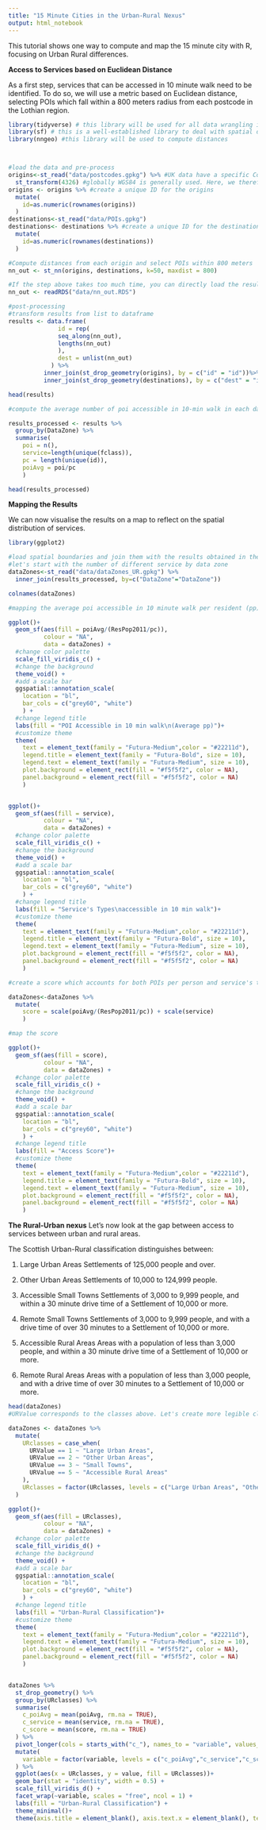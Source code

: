 ```yaml
---
title: "15 Minute Cities in the Urban-Rural Nexus"
output: html_notebook
---
```


This tutorial shows one way to compute and map the 15 minute city with R, focusing on Urban Rural differences.


**Access to Services based on Euclidean Distance**

As a first step, services that can be accessed in 10 minute walk need to be identified. To do so, we will use a metric based on Euclidean distance, selecting POIs which fall within a 800 meters radius from each postcode in the Lothian region.

```r
library(tidyverse) # this library will be used for all data wrangling instructions
library(sf) # this is a well-established library to deal with spatial data
library(nngeo) #this library will be used to compute distances 



#load the data and pre-process
origins<-st_read("data/postcodes.gpkg") %>% #UK data have a specific Coordinate Reference System (British National Grid)
  st_transform(4326) #globally WGS84 is generally used. Here, we therefore transform the CRS to WGS84 
origins <- origins %>% #create a unique ID for the origins
  mutate(
    id=as.numeric(rownames(origins))
  )
destinations<-st_read("data/POIs.gpkg") 
destinations<- destinations %>% #create a unique ID for the destinations
  mutate(
    id=as.numeric(rownames(destinations))
  )

#Compute distances from each origin and select POIs within 800 meters 
nn_out <- st_nn(origins, destinations, k=50, maxdist = 800) 

#If the step above takes too much time, you can directly load the results
nn_out <- readRDS("data/nn_out.RDS")

#post-processing
#transform results from list to dataframe
results <- data.frame(
              id = rep(
              seq_along(nn_out),
              lengths(nn_out)
              ),
              dest = unlist(nn_out)
            ) %>%
          inner_join(st_drop_geometry(origins), by = c("id" = "id"))%>%
          inner_join(st_drop_geometry(destinations), by = c("dest" = "id"))

head(results)

#compute the average number of poi accessible in 10-min walk in each data zone and the average number of services type

results_processed <- results %>%
  group_by(DataZone) %>%
  summarise(
    poi = n(),
    service=length(unique(fclass)),
    pc = length(unique(id)),
    poiAvg = poi/pc
    )

head(results_processed)


```

**Mapping the Results**

We can now visualise the results on a map to reflect on the spatial distribution of services.

```r
library(ggplot2)

#load spatial boundaries and join them with the results obtained in the previous section
#let's start with the number of different service by data zone
dataZones<-st_read("data/dataZones_UR.gpkg") %>%
  inner_join(results_processed, by=c("DataZone"="DataZone"))

colnames(dataZones)

#mapping the average poi accessible in 10 minute walk per resident (pp)

ggplot()+
  geom_sf(aes(fill = poiAvg/(ResPop2011/pc)),
          colour = "NA",
          data = dataZones) +
  #change color palette
  scale_fill_viridis_c() +
  #change the background
  theme_void() + 
  #add a scale bar
  ggspatial::annotation_scale(  
    location = "bl",
    bar_cols = c("grey60", "white")
    ) +
  #change legend title
  labs(fill = "POI Accessible in 10 min walk\n(Average pp)")+
  #customize theme
  theme(
    text = element_text(family = "Futura-Medium",color = "#22211d"),
    legend.title = element_text(family = "Futura-Bold", size = 10),
    legend.text = element_text(family = "Futura-Medium", size = 10),
    plot.background = element_rect(fill = "#f5f5f2", color = NA),
    panel.background = element_rect(fill = "#f5f5f2", color = NA)
    )  


ggplot()+
  geom_sf(aes(fill = service),
          colour = "NA",
          data = dataZones) +
  #change color palette
  scale_fill_viridis_c() +
  #change the background
  theme_void() + 
  #add a scale bar
  ggspatial::annotation_scale(  
    location = "bl",
    bar_cols = c("grey60", "white")
    ) +
  #change legend title
  labs(fill = "Service's Types\naccessible in 10 min walk")+
  #customize theme
  theme(
    text = element_text(family = "Futura-Medium",color = "#22211d"),
    legend.title = element_text(family = "Futura-Bold", size = 10),
    legend.text = element_text(family = "Futura-Medium", size = 10),
    plot.background = element_rect(fill = "#f5f5f2", color = NA),
    panel.background = element_rect(fill = "#f5f5f2", color = NA)
    )  

#create a score which accounts for both POIs per person and service's types

dataZones<-dataZones %>%
  mutate(
    score = scale(poiAvg/(ResPop2011/pc)) + scale(service)
    )

#map the score

ggplot()+
  geom_sf(aes(fill = score),
          colour = "NA",
          data = dataZones) +
  #change color palette
  scale_fill_viridis_c() +
  #change the background
  theme_void() + 
  #add a scale bar
  ggspatial::annotation_scale(  
    location = "bl",
    bar_cols = c("grey60", "white")
    ) +
  #change legend title
  labs(fill = "Access Score")+
  #customize theme
  theme(
    text = element_text(family = "Futura-Medium",color = "#22211d"),
    legend.title = element_text(family = "Futura-Bold", size = 10),
    legend.text = element_text(family = "Futura-Medium", size = 10),
    plot.background = element_rect(fill = "#f5f5f2", color = NA),
    panel.background = element_rect(fill = "#f5f5f2", color = NA)
    )  


```


**The Rural-Urban nexus**
Let's now look at the gap between access to services between urban and rural areas.

The Scottish Urban-Rural classification distinguishes between:

1) Large Urban Areas 	Settlements of 125,000 people and over.

2) Other Urban Areas 	Settlements of 10,000 to 124,999 people.

3) Accessible Small Towns 	Settlements of 3,000 to 9,999 people, and within a 30 minute drive time of a Settlement of 10,000 or more.

4) Remote Small Towns 	Settlements of 3,000 to 9,999 people, and with a drive time of over 30 minutes to a Settlement of 10,000 or more.

5) Accessible Rural Areas 	Areas with a population of less than 3,000 people, and within a 30 minute drive time of a Settlement of 10,000 or more.

6) Remote Rural Areas 	Areas with a population of less than 3,000 people, and with a drive time of over 30 minutes to a Settlement of 10,000 or more.

```r

head(dataZones)
#URValue corresponds to the classes above. Let's create more legible classes

dataZones <- dataZones %>%
  mutate(
    URclasses = case_when(
      URValue == 1 ~ "Large Urban Areas",
      URValue == 2 ~ "Other Urban Areas",
      URValue == 3 ~ "Small Towns",
      URValue == 5 ~ "Accessible Rural Areas"
    ),
    URclasses = factor(URclasses, levels = c("Large Urban Areas", "Other Urban Areas", "Small Towns", "Accessible Rural Areas"))
  )

ggplot()+
  geom_sf(aes(fill = URclasses),
          colour = "NA",
          data = dataZones) +
  #change color palette
  scale_fill_viridis_d() +
  #change the background
  theme_void() + 
  #add a scale bar
  ggspatial::annotation_scale(  
    location = "bl",
    bar_cols = c("grey60", "white")
    ) +
  #change legend title
  labs(fill = "Urban-Rural Classification")+
  #customize theme
  theme(
    text = element_text(family = "Futura-Medium",color = "#22211d"),
    legend.text = element_text(family = "Futura-Medium", size = 10),
    plot.background = element_rect(fill = "#f5f5f2", color = NA),
    panel.background = element_rect(fill = "#f5f5f2", color = NA)
    )  


dataZones %>%
  st_drop_geometry() %>%
  group_by(URclasses) %>%
  summarise(
    c_poiAvg = mean(poiAvg, rm.na = TRUE),
    c_service = mean(service, rm.na = TRUE),
    c_score = mean(score, rm.na = TRUE)
  ) %>%
  pivot_longer(cols = starts_with("c_"), names_to = "variable", values_to = "value")%>%
  mutate(
    variable = factor(variable, levels = c("c_poiAvg","c_service","c_score"), labels = c("Average POIs", "Average Services", "Access Score"))
  ) %>%
  ggplot(aes(x = URclasses, y = value, fill = URclasses))+
  geom_bar(stat = "identity", width = 0.5) +
  scale_fill_viridis_d() +
  facet_wrap(~variable, scales = "free", ncol = 1) +
  labs(fill = "Urban-Rural Classification") +
  theme_minimal()+
  theme(axis.title = element_blank(), axis.text.x = element_blank(), text = element_text(size = 12))
  

```

    